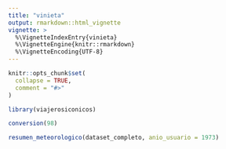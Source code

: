 ```yaml
---
title: "vinieta"
output: rmarkdown::html_vignette
vignette: >
  %\VignetteIndexEntry{vinieta}
  %\VignetteEngine{knitr::rmarkdown}
  %\VignetteEncoding{UTF-8}
---
```


```r
knitr::opts_chunk$set(
  collapse = TRUE,
  comment = "#>"
)
```

```r
library(viajerosiconicos)
```

```r
conversion(98)
```
```r
resumen_meteorologico(dataset_completo, anio_usuario = 1973)
```





